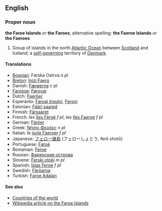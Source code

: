 {{Wikipedia}}
==English==
===Proper noun===
'''the Faroe Islands''' ''or'' '''the Faroes'''; alternative spelling: '''the Faeroe Islands''' ''or'' '''the Faeroes'''

# Group of islands in the north [[Atlantic Ocean]] between [[Scotland]] and Iceland; a [[self-governing]] territory of [[Denmark]].

====Translations====

*[[Bosnian]]: Farska Ostrva ''n pl''
*[[Breton]]: [[Inizi Faero]]
* Danish: [[Færøerne]] ''c pl''
*[[Faroese]]: [[Føroyar]]
*Dutch: [[Faeröer]]
*Esperanto: [[Faroaj Insuloj]], [[Ferooj]]
*Estonian: [[Fääri saared]]
*Finnish: [[Färsaaret]]
*French: les [[îles Féroé]] ''f pl'', les [[îles Faeroe]] ''f pl''
*German: [[Färöer]]
*Greek: [[Νήσοι Φερόες]] ''n pl''
*Italian: le [[isole Faeroer]] ''f pl''
*Japanese: [[フェロー諸島]] (フェローしょとう, ferō shotō)
*Portuguese: [[Faroé]]
*Romanian: [[Feroe]]
*Russian: [[Фарерские острова]]
*Slovene: [[Ferski otoki]] ''m pl''
*Spanish: [[Islas Feroe]] ''f pl''
*Swedish: [[Färöarna]]
*Turkish: [[Faroe Adaları]]

====See also====
*[[Countries of the world]]
*[[en:Faroe_Islands|Wikipedia article on the Faroe Islands]]